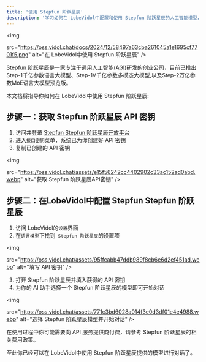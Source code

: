 ```yaml
---
title: '使用 Stepfun 阶跃星辰'
description: '学习如何在 LobeVidol中配置和使用 Stepfun 阶跃星辰的人工智能模型，包括获取 API Key 和选择模型开始对话。'
---
```


<img
 
  src="https://oss.vidol.chat/docs/2024/12/58497a63cba261045a1e1695cf7701f5.png"
  alt="在 LobeVidol中使用 Stepfun 阶跃星辰"
/>

[Stepfun 阶跃星辰](https://www.stepfun.com/)是一家专注于通用人工智能(AGI)研发的创业公司，目前已推出Step-1千亿参数语言大模型、Step-1V千亿参数多模态大模型,以及Step-2万亿参数MoE语言大模型预览版。

本文档将指导你如何在 LobeVidol中使用 Stepfun 阶跃星辰:

## 步骤一：获取 Stepfun 阶跃星辰 API 密钥

1. 访问并登录 [Stepfun Stepfun 阶跃星辰开放平台](https://platform.stepfun.com/)
2. 进入`接口密钥`菜单，系统已为你创建好 API 密钥
3. 复制已创建的 API 密钥

<img
 
  src="https://oss.vidol.chat/assets/e15f56242cc4402902c33ac152ad0abd.webp"
  alt="获取 Stepfun 阶跃星辰API密钥"
/>

## 步骤二：在LobeVidol中配置 Stepfun Stepfun 阶跃星辰

1. 访问 LobeVidol的`设置`界面
2. 在`语言模型`下找到` Stepfun 阶跃星辰`的设置项

<img
 
  src="https://oss.vidol.chat/assets/95ffcabb47ddb989f8cb6e6d2ef451ad.webp"
  alt="填写 API 密钥"
/>

3. 打开 Stepfun 阶跃星辰并填入获得的 API 密钥
4. 为你的 AI 助手选择一个 Stepfun 阶跃星辰的模型即可开始对话

<img
 
  src="https://oss.vidol.chat/assets/771c3bd6028a014f3e0d3df01e4e4988.webp"
  alt="选择 Stepfun 阶跃星辰模型并开始对话"
/>

<Warning>在使用过程中你可能需要向 API 服务提供商付费，请参考 Stepfun 阶跃星辰的相关费用政策。</Warning>

至此你已经可以在 LobeVidol中使用 Stepfun 阶跃星辰提供的模型进行对话了。
